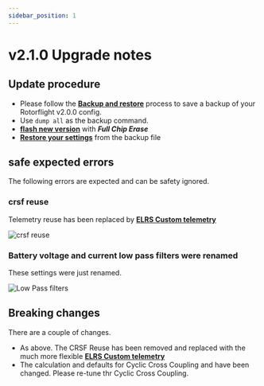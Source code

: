 ```yaml
---
sidebar_position: 1
---
```


# v2.1.0 Upgrade notes


## Update procedure
* Please follow the [**Backup and restore**](../setup/backup-and-restore.md) process to save a backup of your Rotorflight v2.0.0 config. 
* Use ```dump all``` as the backup command. 
* [**flash new version**](../setup/flashing-the-firmware.mdx) with ***Full Chip Erase***
* [**Restore your settings**](../setup/backup-and-restore#loadrestore-config) from the backup file


## safe expected errors
The following errors are expected and can be safety ignored.

### crsf reuse  
Telemetry reuse has been replaced by [**ELRS Custom telemetry**](../setup/elrs-custom-telemetry.mdx)

![crsf reuse](./img/error_reuse.png)

### Battery voltage and current low pass filters were renamed  
These settings were just renamed.  

![Low Pass filters](./img/error1.png)  

## Breaking changes
There are a couple of changes.   
* As above. The CRSF Reuse has been removed and replaced with the much more flexible [**ELRS Custom telemetry**](../setup/elrs-custom-telemetry.mdx)  
* The calculation and defaults for Cyclic Cross Coupling and have been changed. Please re-tune thr Cyclic Cross Coupling.





